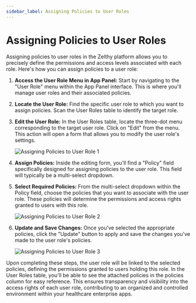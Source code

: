 ```yaml
---
sidebar_label: Assigning Policies to User Roles
---
```


# Assigning Policies to User Roles

Assigning policies to user roles in the Zelthy platform allows you to precisely define the permissions and access levels associated with each role. Here's how you can assign policies to a user role:

1. **Access the User Role Menu in App Panel:**
   Start by navigating to the "User Role" menu within the App Panel interface. This is where you'll manage user roles and their associated policies.

2. **Locate the User Role:**
   Find the specific user role to which you want to assign policies. Scan the User Roles table to identify the target role.

3. **Edit the User Role:**
   In the User Roles table, locate the three-dot menu corresponding to the target user role. Click on "Edit" from the menu. This action will open a form that allows you to modify the user role's settings.

   ![Assigning Policies to User Role 1](/img/user-roles/assigning-policies-to-user-roles1.png)

4. **Assign Policies:**
   Inside the editing form, you'll find a "Policy" field specifically designed for assigning policies to the user role. This field will typically be a multi-select dropdown.

5. **Select Required Policies:**
   From the multi-select dropdown within the Policy field, choose the policies that you want to associate with the user role. These policies will determine the permissions and access rights granted to users with this role.

   ![Assigning Policies to User Role 2](/img/user-roles/assigning-policies-to-user-roles2.png)

6. **Update and Save Changes:**
   Once you've selected the appropriate policies, click the "Update" button to apply and save the changes you've made to the user role's policies.

   ![Assigning Policies to User Role 3](/img/user-roles/assigning-policies-to-user-roles3.png)

Upon completing these steps, the user role will be linked to the selected policies, defining the permissions granted to users holding this role. In the User Roles table, you'll be able to see the attached policies in the policies column for easy reference. This ensures transparency and visibility into the access rights of each user role, contributing to an organized and controlled environment within your healthcare enterprise apps.